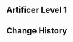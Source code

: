 {{Event Tabs
|rootpage = Divine Ingenuity/2023-06-08
|subpage1 = Artificer Archive
|subpage2 = Custom Domains
|subpage3 = Characters
}}
{{Stub|
Add trial characters:
* All playable characters released before the event are available except for the [[Traveler]], [[Aloy]] and [[Kirara]]
* Stats change depending on Artificer Level (unsure how many levels exist)
}}

==Artificer Level 1==
{{Trial Character/Event/Header}}<!-- All trial characters appear to not have any artifacts equipped-->
{{Trial Character/Event
|character_name         = Nahida
|character_level        = 70
|constellation          = 0
|weapon_name            = Wandering Evenstar
|weapon_level           = 40
|refinement             = 1
|normal_attack_talent   = 1
|elemental_skill_talent = 1
|elemental_burst_talent = 1
|hp                     = 7,926
|atk                    = 655
|def                    = 482
|em                     = 150
|crit_rate              = 15.0%
|crit_dmg               = 50.0%
|er                     = 100.0%
}}
{{Trial Character/Event
|character_name         = Raiden Shogun
|character_level        = 70
|constellation          = 0
|weapon_name            = "The Catch"
|weapon_level           = 40
|refinement             = 1
|normal_attack_talent   = 1
|elemental_skill_talent = 1
|elemental_burst_talent = 1
|hp                     = 9,875
|atk                    = 662
|def                    = 604
|em                     = 0
|crit_rate              = 15.0%
|crit_dmg               = 50.0%
|er                     = 100.0%
|electro_dmg            = 16.7%
}}
{{Trial Character/Event
|character_name         = Tighnari
|character_level        = 70
|constellation          = 0
|weapon_name            = The Stringless
|weapon_level           = 40
|refinement             = 1
|normal_attack_talent   = 1
|elemental_skill_talent = 1
|elemental_burst_talent = 1
|hp                     = 8,301
|atk                    = 588
|def                    = 482
|em                     = 93
|crit_rate              = 15.0%
|crit_dmg               = 50.0%
|er                     = 141.8%
|dendro_dmg             = 14.4%
}}
{{Trial Character/Event
|character_name         = Zhongli
|character_level        = 70
|constellation          = 0
|weapon_name            = Favonius Lance
|weapon_level           = 40
|refinement             = 1
|normal_attack_talent   = 1
|elemental_skill_talent = 1
|elemental_burst_talent = 1
|hp                     = 11,243
|atk                    = 600
|def                    = 564
|em                     = 0
|crit_rate              = 15.0%
|crit_dmg               = 50.0%
|er                     = 117.2%
|geo_dmg                = 14.4%
}}
{{Trial Character/Event/Footer}}

==Change History==
{{Change History|3.7}}